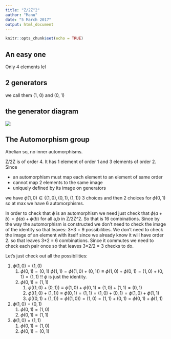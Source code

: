 ```yaml
---
title: "Z/2Z^2"
author: "Manu"
date: "5 March 2017"
output: html_document
---
```


```r
knitr::opts_chunk$set(echo = TRUE)
```

## An easy one

Only 4 elements lel

## 2 generators

we call them (1, 0) and (0, 1)

## the generator diagram

![](Z_over_2Z_square_gen_graph.png)

## The Automorphism group

Abelian so, no inner automorphisms.

Z/2Z is of order 4. It has 1 element of order 1 and 3 elements of order 2. 
Since

* an automorphism must map each element to an element of same order
* cannot map 2 elements to the same image
* uniquely defined by its image on generators

we have $\phi(1, 0) \in \{(1, 0), (0, 1), (1, 1)\}$ 3 choices and then 2 choices for $\phi(0, 1)$ so at max we have 6 automorphisms.

In order to check that $\phi$ is an automorphism we need just check that $\phi(a+b) = \phi(a) + \phi(b)$ for all a,b in Z/2Z^2. So that is 16 combinations. Since by the way the automorphism is constructed we don't need to check the image of the identity so that leaves: 3\*3 = 9 possibilities. We don't need to check the image of an element with itself since we already know it will have order 2. so that leaves 3\*2 = 6 combinations. Since it commutes we need to check each pair once so that leaves 3\*2/2 = 3 checks to do.

Let's just check out all the possibilities:

1. $\phi(1, 0) = (1, 0)$
    1. $\phi(0, 1) = (0, 1)$
    $\phi(1, 1) = \phi((1,0)+(0, 1)) \equiv \phi(1,0) + \phi(0, 1) = (1, 0) + (0, 1) = (1, 1)$ !! $\phi$ is just the identity.
    2. $\phi(0, 1) = (1, 1)$
          1. $\phi((1, 0) + (0, 1)) \equiv \phi(1, 0) + \phi(0, 1) = (1, 0) + (1, 1) = (0, 1)$
        2. $\phi((1, 0) + (1, 1)) \equiv \phi(0, 1) = (1, 1) = (1, 0) + (0, 1) = \phi(1, 0) + \phi(1, 1)$
        3. $\phi((0, 1) + (1, 1)) = \phi((1, 0)) = (1, 0) = (1, 1) + (0, 1) = \phi(0,1) + \phi(1, 1)$
    
2. $\phi(1, 0) = (0, 1)$
      1. $\phi(0, 1) = (1, 0)$
      2. $\phi(0, 1) = (1, 1)$
3. $\phi(1, 0) = (1, 1)$
      1. $\phi(0, 1) = (1, 0)$
      2. $\phi(0, 1) = (0, 1)$
